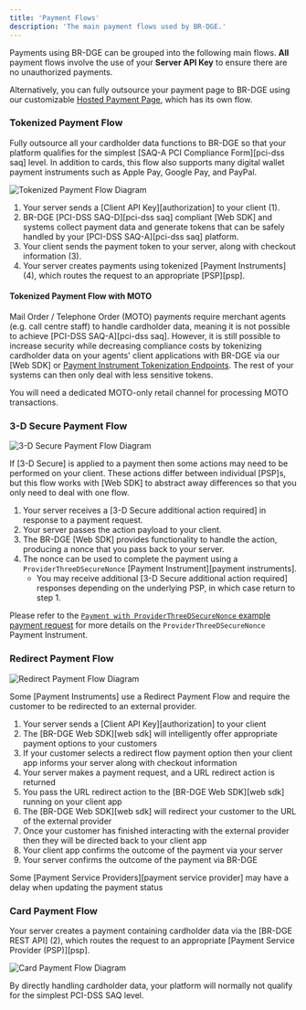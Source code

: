 ```yaml
---
title: 'Payment Flows'
description: 'The main payment flows used by BR-DGE.'
---
```


Payments using BR-DGE can be grouped into the following main flows. **All**
payment flows involve the use of your **Server API Key** to ensure there are no
unauthorized payments.

Alternatively, you can fully outsource your payment page to BR-DGE using our
customizable [Hosted Payment Page](BHPP), which has its own flow.

### Tokenized Payment Flow

Fully outsource all your cardholder data functions to BR-DGE so that your
platform qualifies for the simplest [SAQ-A PCI Compliance Form][pci-dss saq]
level. In addition to cards, this flow also supports many digital wallet payment
instruments such as Apple Pay, Google Pay, and PayPal.

![Tokenized Payment Flow Diagram](assets/tokenized-payment-flow.svg)

1. Your server sends a [Client API Key][authorization] to your client (1).
2. BR-DGE [PCI-DSS SAQ-D][pci-dss saq] compliant [Web SDK] and systems collect
   payment data and generate tokens that can be safely handled by your [PCI-DSS
   SAQ-A][pci-dss saq] platform.
3. Your client sends the payment token to your server, along with checkout
   information (3).
4. Your server creates payments using tokenized [Payment Instruments] (4), which
   routes the request to an appropriate [PSP][psp].

#### Tokenized Payment Flow with MOTO

Mail Order / Telephone Order (MOTO) payments require merchant agents (e.g. call
centre staff) to handle cardholder data, meaning it is not possible to achieve
[PCI-DSS SAQ-A][pci-dss saq]. However, it is still possible to increase security
while decreasing compliance costs by tokenizing cardholder data on your agents'
client applications with BR-DGE via our [Web SDK] or
[Payment Instrument Tokenization Endpoints](/api-reference#/Payment%20Instrument%20Tokenization).
The rest of your systems can then only deal with less sensitive tokens.

<Note>

You will need a dedicated MOTO-only retail channel for processing MOTO
transactions.

</Note>

### 3-D Secure Payment Flow

![3-D Secure Payment Flow Diagram](assets/3-D-secure-payment-flow.svg)

If [3-D Secure] is applied to a payment then some actions may need to be
performed on your client. These actions differ between individual [PSP]s, but
this flow works with [Web SDK] to abstract away differences so that you only
need to deal with one flow.

1. Your server receives a [3-D Secure additional action required] in response to
   a payment request.
2. Your server passes the action payload to your client.
3. The BR-DGE [Web SDK] provides functionality to handle the action, producing a
   nonce that you pass back to your server.
4. The nonce can be used to complete the payment using a
   `ProviderThreeDSecureNonce` [Payment Instrument][payment instruments].
   - You may receive additional [3-D Secure additional action required]
     responses depending on the underlying PSP, in which case return to step 1.

Please refer to the
[`Payment with ProviderThreeDSecureNonce` example payment request](/api-reference#/Payments/createPaymentUsingPOST)
for more details on the `ProviderThreeDSecureNonce` Payment Instrument.

### Redirect Payment Flow

![Redirect Payment Flow Diagram](assets/redirect-payment-flow.svg)

Some [Payment Instruments] use a Redirect Payment Flow and require the customer
to be redirected to an external provider.

1. Your server sends a [Client API Key][authorization] to your client
2. The [BR-DGE Web SDK][web sdk] will intelligently offer appropriate payment
   options to your customers
3. If your customer selects a redirect flow payment option then your client app
   informs your server along with checkout information
4. Your server makes a payment request, and a URL redirect action is returned
5. You pass the URL redirect action to the [BR-DGE Web SDK][web sdk] running on
   your client app
6. The [BR-DGE Web SDK][web sdk] will redirect your customer to the URL of the
   external provider
7. Once your customer has finished interacting with the external provider then
   they will be directed back to your client app
8. Your client app confirms the outcome of the payment via your server
9. Your server confirms the outcome of the payment via BR-DGE

<Note>

Some [Payment Service Providers][payment service provider] may have a delay when
updating the payment status

</Note>

### Card Payment Flow

Your server creates a payment containing cardholder data via the [BR-DGE REST
API] (2), which routes the request to an appropriate [Payment Service Provider
(PSP)][psp].

![Card Payment Flow Diagram](assets/card-payment-flow.svg)

<Alert>

By directly handling cardholder data, your platform will normally not qualify
for the simplest PCI-DSS SAQ level.

</Alert>